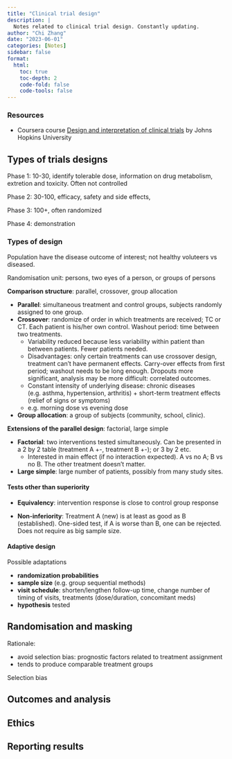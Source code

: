 ```yaml
---
title: "Clinical trial design"
description: |
  Notes related to clinical trial design. Constantly updating.
author: "Chi Zhang"
date: "2023-06-01"
categories: [Notes]
sidebar: false
format: 
  html:
    toc: true
    toc-depth: 2
    code-fold: false
    code-tools: false
---
```


### Resources 

* Coursera course [Design and interpretation of clinical trials](https://www.coursera.org/learn/clinical-trials/home/) by Johns Hopkins University



## Types of trials designs

Phase 1: 10-30, identify tolerable dose, information on drug metabolism, extretion and toxicity. Often not controlled

Phase 2: 30-100, efficacy, safety and side effects, 

Phase 3: 100+, often randomized 

Phase 4: demonstration

### Types of design 

Population have the disease outcome of interest; not healthy voluteers vs diseased.

Randomisation unit: persons, two eyes of a person, or groups of persons

**Comparison structure**: parallel, crossover, group allocation

* **Parallel**: simultaneous treatment and control groups, subjects randomly assigned to one group.
* **Crossover**: randomize of order in which treatments are received; TC or CT. Each patient is his/her own control. Washout period: time between two treatments.
  * Variability reduced because less variability within patient than between patients. Fewer patients needed. 
  * Disadvantages: only certain treatments can use crossover design, treatment can't have permanent effects. Carry-over effects from first period; washout needs to be long enough. Dropouts more significant, analysis may be more difficult: correlated outcomes.
  * Constant intensity of underlying disease: chronic diseases (e.g. asthma, hypertension, arthritis) + short-term treatment effects (relief of signs or symptoms)
  * e.g. morning dose vs evening dose
* **Group allocation**: a group of subjects (community, school, clinic).

**Extensions of the parallel design**: factorial, large simple

* **Factorial**: two interventions tested simultaneously. Can be presented in a 2 by 2 table (treatment A +-, treatment B +-); or 3 by 2 etc.
  * Interested in main effect (if no interaction expected). A vs no A; B vs no B. The other treatment doesn't matter.

* **Large simple**: large number of patients, possibly from many study sites.

#### Tests other than superiority

* **Equivalency**: intervention response is close to control group response

* **Non-inferiority**: Treatment A (new) is at least as good as B (established). One-sided test, if A is worse than B, one can be rejected. Does not require as big sample size.


#### Adaptive design

Possible adaptations

* **randomization probabilities** 
* **sample size** (e.g. group sequential methods)
* **visit schedule**: shorten/lengthen follow-up time, change number of timing of visits, treatments (dose/duration, concomitant meds)
* **hypothesis** tested




## Randomisation and masking 

Rationale: 

* avoid selection bias: prognostic factors related to treatment assignment
* tends to produce comparable treatment groups

Selection bias





## Outcomes and analysis


## Ethics


## Reporting results












